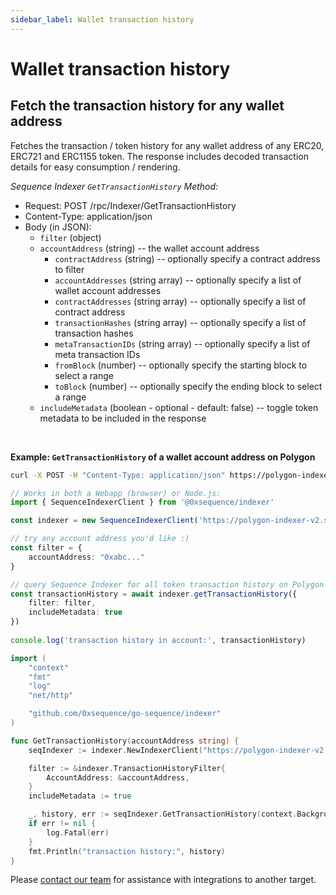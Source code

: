 ```yaml
---
sidebar_label: Wallet transaction history
---
```




# Wallet transaction history

## Fetch the transaction history for any wallet address

Fetches the transaction / token history for any wallet address of any ERC20, ERC721 and ERC1155 token.
The response includes decoded transaction details for easy consumption / rendering.

*Sequence Indexer `GetTransactionHistory` Method:*

* Request: POST /rpc/Indexer/GetTransactionHistory
* Content-Type: application/json
* Body (in JSON):
	* `filter` (object)
  	* `accountAddress` (string) -- the wallet account address
		* `contractAddress` (string) -- optionally specify a contract address to filter
		* `accountAddresses` (string array) -- optionally specify a list of wallet account addresses
		* `contractAddresses` (string array) -- optionally specify a list of contract address
		* `transactionHashes` (string array) -- optionally specify a list of transaction hashes
		* `metaTransactionIDs` (string array) -- optionally specify a list of meta transaction IDs
		* `fromBlock` (number) -- optionally specify the starting block to select a range
		* `toBlock` (number) -- optionally specify the ending block to select a range
  * `includeMetadata` (boolean - optional - default: false) -- toggle token metadata to be included in the response

<br />

**Example: `GetTransactionHistory` of a wallet account address on Polygon**

<Tabs>
<TabItem value="curl" label="curl">

```bash class=wrap
curl -X POST -H "Content-Type: application/json" https://polygon-indexer-v2.sequence.app/rpc/Indexer/GetTransactionHistory -d '{ "filter": { "accountAddress": "0x8e3E38fe7367dd3b52D1e281E4e8400447C8d8B9" }, "includeMetadata": true }'
```

</TabItem>
<TabItem value="js" label="Javascript / Typescript">

```ts
// Works in both a Webapp (browser) or Node.js:
import { SequenceIndexerClient } from '@0xsequence/indexer'

const indexer = new SequenceIndexerClient('https://polygon-indexer-v2.sequence.app')

// try any account address you'd like :)
const filter = {
	accountAddress: "0xabc..."
}

// query Sequence Indexer for all token transaction history on Polygon
const transactionHistory = await indexer.getTransactionHistory({
	filter: filter,
	includeMetadata: true
})
	
console.log('transaction history in account:', transactionHistory)
```

</TabItem>
<TabItem value="golang" label="Go">

```go
import (
	"context"
	"fmt"
	"log"
	"net/http"

	"github.com/0xsequence/go-sequence/indexer"
)

func GetTransactionHistory(accountAddress string) {
	seqIndexer := indexer.NewIndexerClient("https://polygon-indexer-v2.sequence.app", http.DefaultClient)

	filter := &indexer.TransactionHistoryFilter{
		AccountAddress: &accountAddress,
	}
	includeMetadata := true

	_, history, err := seqIndexer.GetTransactionHistory(context.Background(), filter, nil, &includeMetadata)
	if err != nil {
		log.Fatal(err)
	}
	fmt.Println("transaction history:", history)
}
```

</TabItem>
<TabItem value="other" label="Other">

Please [contact our team](/support) for assistance with integrations to another target.

</TabItem>
</Tabs>
